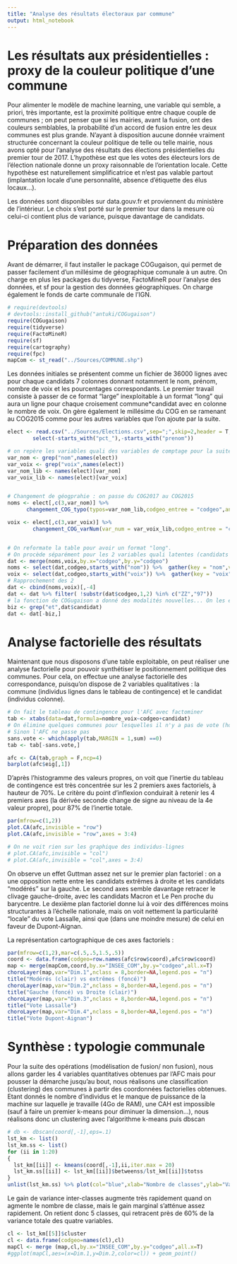 ```yaml
---
title: "Analyse des résultats électoraux par commune"
output: html_notebook
---
```


# Les résultats aux présidentielles : proxy de la couleur politique d'une commune

Pour alimenter le modèle de machine learning, une variable qui semble, a priori, très importante, est la proximité politique entre chaque couple de communes ; on peut penser que si les mairies, avant la fusion, ont des couleurs semblables, la probabilité d'un accord de fusion entre les deux communes est plus grande.
N'ayant à disposition aucune donnée vraiment structurée concernant la couleur politique de telle ou telle mairie, nous avons opté pour l'analyse des résultats des élections présidentielles du premier tour de 2017. L'hypothèse est que les votes des électeurs lors de l'élection nationale donne un proxy raisonnable de l'orientation locale. Cette hypothèse est naturellement simplificatrice et n'est pas valable partout (implantation locale d'une personnalité, absence d'étiquette des élus locaux...).

Les données sont disponibles sur data.gouv.fr et proviennent du ministère de l'intérieur. Le choix s'est porté sur le premier tour dans la mesure où celui-ci contient plus de variance, puisque davantage de candidats.

# Préparation des données

Avant de démarrer, il faut installer le package COGugaison, qui permet de passer facilement d'un millésime de géographique comunale à un autre. On charge en plus les packages du tidyverse, FactoMineR pour l'analyse des données, et sf pour la gestion des données géographiques. On charge également le fonds de carte communale de l'IGN.

```r
# require(devtools)
# devtools::install_github("antuki/COGugaison")
require(COGugaison)
require(tidyverse)
require(FactoMineR)
require(sf)
require(cartography)
require(fpc)
mapCom <- st_read("../Sources/COMMUNE.shp")
```


Les données initiales se présentent comme un fichier de 36000 lignes avec pour chaque candidats 7 colonnes donnant notamment le nom, prénom, nombre de voix et les pourcentages correspondants. Le premier travail consiste à passer de ce format "large" inexploitable à un format "long" qui aura un ligne pour chaque croisement commune*candidat avec en colonne le nombre de voix. On gère également le millésime du COG en se ramenant au COG2015 comme pour les autres variables que l'on ajoute par la suite.

```r
elect <- read.csv("../Sources/Elections.csv",sep=";",skip=2,header = T,dec=',') %>%
        select(-starts_with("pct_"),-starts_with("prenom")) 

# on repère les variables quali des variables de comptage pour la suite (changement géo)
var_nom <- grep("nom",names(elect))
var_voix <- grep("voix",names(elect))
var_nom_lib <- names(elect)[var_nom]
var_voix_lib <- names(elect)[var_voix]


# Changement de géogprahie : on passe du COG2017 au COG2015
noms <- elect[,c(3,var_nom)] %>% 
      changement_COG_typo(typos=var_nom_lib,codgeo_entree = "codgeo",annees = 2017:2015) 

voix <- elect[,c(3,var_voix)] %>% 
        changement_COG_varNum(var_num = var_voix_lib,codgeo_entree = "codgeo",annees = 2017:2015)


# On reformate la table pour avoir un format "long". 
# On procède séparément pour les 2 variables quali latentes (candidats et nb votes)
dat <- merge(noms,voix,by.x="codgeo",by.y="codgeo")
noms <- select(dat,codgeo,starts_with("nom")) %>%  gather(key = "nom",value = "candidat",-codgeo)
voix <- select(dat,codgeo,starts_with("voix")) %>%  gather(key = "voix",value = "nombre_voix",-codgeo)
# Rapprochement des 2 
dat <- cbind(noms,voix)[,-4]
dat <- dat %>% filter( !substr(dat$codgeo,1,2) %in% c("ZZ","97")) 
# la fonction de COGugaison a donné des modalités nouvelles... On les enlève
biz <- grep("et",dat$candidat)
dat <- dat[-biz,]
```

# Analyse factorielle des résultats

Maintenant que nous disposons d'une table exploitable, on peut réaliser une analyse factorielle pour pouvoir synthétiser le positionnement politique des communes. Pour cela, on effectue une analyse factorielle des correspondance, puisqu'on dispose de 2 variables qualitatives : la commune (individus lignes dans le tableau de contingence) et le candidat (individus colonne).

```r
# On fait le tableau de contingence pour l'AFC avec factominer
tab <- xtabs(data=dat,formula=nombre_voix~codgeo+candidat)
# On élimine quelques communes pour lesquelles il n'y a pas de vote (hors blancs)
# Sinon l'AFC ne passe pas 
sans.vote <- which(apply(tab,MARGIN = 1,sum) ==0)
tab <- tab[-sans.vote,]

afc <- CA(tab,graph = F,ncp=4) 
barplot(afc$eig[,1])
```

D'après l'histogramme des valeurs propres, on voit que l'inertie du tableau de contingence est très concentrée sur les 2 premiers axes factoriels, à hauteur de 70%. Le critère du point d'inflexion conduirait à retenir les 4 premiers axes (la dérivée seconde change de signe au niveau de la 4e valeur propre), pour 87% de l'inertie totale. 

```r
par(mfrow=c(1,2))
plot.CA(afc,invisible = "row")
plot.CA(afc,invisible = "row",axes = 3:4)

# On ne voit rien sur les graphique des individus-lignes
# plot.CA(afc,invisible = "col")
# plot.CA(afc,invisible = "col",axes = 3:4)
```

On observe un effet Guttman assez net sur le premier plan factoriel : on a une opposition nette entre les candidats extrêmes à droite et les candidats "modérés" sur la gauche. Le second axes semble davantage retracer le clivage gauche-droite, avec les candidats Macron et Le Pen proche du barycentre. Le dexième plan factoriel donne lui à voir des différences moins structurantes à l'échelle nationale, mais on voit nettement la particularité "locale" du vote Lassalle, ainsi que (dans une moindre mesure) de celui en faveur de Dupont-Aignan.

La représentation cartographique de ces axes factoriels :

```r
par(mfrow=c(1,2),mar=c(.5,.5,1.5,.5))
coord <- data.frame(codgeo=row.names(afc$row$coord),afc$row$coord)
map <- merge(mapCom,coord,by.x="INSEE_COM",by.y="codgeo",all.x=T)
choroLayer(map,var="Dim.1",nclass = 8,border=NA,legend.pos = "n")
title("Modérés (clair) vs extrêmes (foncé)")
choroLayer(map,var="Dim.2",nclass = 8,border=NA,legend.pos = "n")
title("Gauche (foncé) vs Droite (clair)")
choroLayer(map,var="Dim.3",nclass = 8,border=NA,legend.pos = "n")
title("Vote Lassalle")
choroLayer(map,var="Dim.4",nclass = 8,border=NA,legend.pos = "n")
title("Vote Dupont-Aignan")
```

# Synthèse : typologie communale

Pour la suite des opérations (modélisation de fusion/ non fusion), nous allons garder les 4 variables quantitatives obtenues par l'AFC mais pour pousser la démarche jusqu'au bout, nous réalisons une classification (clustering) des communes à partir des coordonnées factorielles obtenues. Etant donnés le nombre d'individus et le manque de puissance de la machine sur laquelle je travaille (4Go de RAM), une CAH est impossible (sauf à faire un premier k-means pour diminuer la dimension...), nous réalisons donc un clustering avec l'algorithme k-means puis dbscan

```r
# db <- dbscan(coord[,-1],eps=.1)
lst_km <- list()
lst_km.ss <- list()
for (ii in 1:20)
{
  lst_km[[ii]] <- kmeans(coord[,-1],ii,iter.max = 20)
  lst_km.ss[[ii]] <- lst_km[[ii]]$betweenss/lst_km[[ii]]$totss
}
unlist(lst_km.ss) %>% plot(col="blue",xlab="Nombre de classes",ylab="Variance interclasse")
```

Le gain de variance inter-classes augmente très rapidement quand on agmente le nombre de classe, mais le gain marginal s'atténue assez rapidement. On retient donc 5 classes, qui retracent près de 60% de la variance totale des quatre variables.

```r
cl <- lst_km[[5]]$cluster
cl <- data.frame(codgeo=names(cl),cl)
mapCl <- merge (map,cl,by.x="INSEE_COM",by.y="codgeo",all.x=T)
#ggplot(mapCl,aes=(x=Dim.1,y=Dim.2,color=cl)) + geom_point()
```

